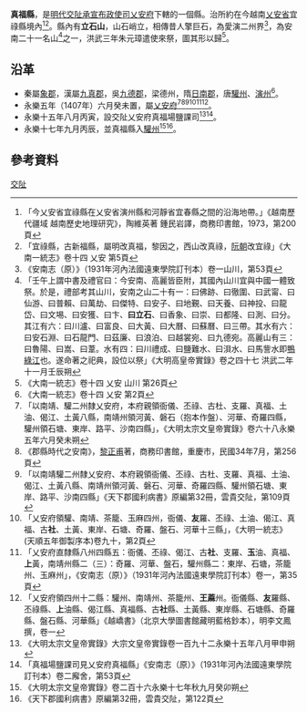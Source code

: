 '''真福縣'''，是[[明代|明代]][[交阯承宣布政使司|交阯承宣布政使司]][[乂安府|乂安府]]下轄的一個縣。治所約在今越南[[乂安省|乂安省]]宜祿縣境內<ref>「今乂安省宜祿縣在乂安省演州縣和河靜省宜春縣之間的沿海地帶。」《越南歷代疆域 越南歷史地理研究》，陶維英著 鍾民岩譯，商務印書館，1973，第200頁</ref><ref>「宜祿縣，古新福縣，屬明改真福，黎因之，西山改真祿，[[阮朝|阮朝]]改宜祿」《大南一統志》卷十四 乂安 第5頁</ref>。縣內有'''立石山'''，山石峭立，相傳昔人擎巨石，為愛演二州界<ref>《安南志（原）》（1931年河內法國遠東學院訂刊本）卷一山川，第53頁</ref>，為安南二十一名山<ref>「壬午上謂中書及禮官曰：今安南、高麗皆臣附，其國內山川宜與中國一體致祭。於是，禮部考其山川，安南之山二十有一：曰佛跡、曰徹圍、曰武甯、曰仙游、曰普賴、曰萬劫、曰傑特、曰安子、曰地覲、曰天養、曰神投、曰龍岱、曰文埸、曰安獲、曰卞、'''曰立石'''、曰香象、曰崇、曰都隆、曰測、曰分。其江有六：曰川瀘、曰富良、曰大黃、曰大曆、曰蘇曆、曰三帶。其水有六：曰安石淵、曰石龍門、曰茲廉、曰浪泊、曰越裳宛、曰九德宛。高麗山有三：曰魯陽、曰嵩、曰葦。水有四：曰川禮成、曰鹽難水、曰浿水、曰馬訾水即[[鴨綠江|鴨綠江]]也。遂命著之祀典，設位以祭」《大明高皇帝實錄》卷之四十七 洪武二年十一月壬辰朔</ref>之一，洪武三年朱元璋遣使來祭，圖其形以歸<ref>《大南一統志》卷十四 乂安 山川 第26頁</ref>。
== 沿革 ==
* 秦屬[[象郡|象郡]]，漢屬[[九真郡|九真郡]]，吳[[九德郡|九德郡]]，梁德州，隋[[日南郡|日南郡]]，唐[[驩州|驩州]]、[[演州|演州]]<ref>《大南一統志》卷十四 乂安 第2頁</ref>。
* 永樂五年（1407年）六月癸未置，屬[[乂安府|乂安府]]<ref>「以南靖、驩二州隸乂安府，本府親領衙儀、丕祿、古杜、支羅、真福、土油、偈江、土黃八縣，南靖州領河黃、磐石（抱本作盤）、河華、奇羅四縣，驩州領石塘、東岸、路平、沙南四縣」，《大明太宗文皇帝實錄》卷六十八永樂五年六月癸未朔</ref><ref>《郡縣時代之安南》，[[黎正甫|黎正甫]]著，商務印書館，重慶市，民國34年7月，第256頁</ref><ref>「以南靖驩二州隸乂安府、本府親領衙儀、丕祿、古杜、支羅、真福、土油、偈江、土黃八縣、南靖州領河黃、磐石、河華、奇羅四縣、驩州領石塘、東岸、路平、沙南四縣」《天下郡國利病書》原編第32冊，雲貴交阯，第109頁</ref><ref>「乂安府領驩、南靖、茶籠、玉麻四州，衙儀、'''友'''羅、丕祿、土油、偈江、真福、古'''社'''、土黃、東岸、石塘、奇羅、盤石、河華十三縣」，《大明一統志》(天順五年御製序本)卷九十，第2頁</ref><ref>「乂安府直隸縣八州四縣五：衙儀、丕祿、偈江、古'''社'''、支羅、'''玉'''油、真福、'''上'''黃，南靖州縣二（三）：奇羅、河華、盤石，驩州縣二：東岸、石塘，茶籠州、玉麻州」，《安南志（原）》（1931年河內法國遠東學院訂刊本）卷一，第35頁</ref><ref>「乂安府領四州十二縣：驩州、南靖州、茶籠州、'''王蔴'''州。衙儀縣、'''友'''羅縣、丕祿縣、'''上'''油縣、偈江縣、真福縣、古'''社'''縣、土黃縣、東岸縣、石塘縣、奇羅縣、盤石縣、河華縣」《越嶠書》（北京大學圖書館藏明藍格鈔本），明李文鳳撰，卷一</ref>。
* 永樂十五年八月丙寅，設交阯乂安府真福場鹽課司<ref>《大明太宗文皇帝實錄》大宗文皇帝實錄卷一百九十二永樂十五年八月甲申朔</ref><ref>「真福場鹽課司見乂安府真福縣」《安南志（原）》（1931年河內法國遠東學院訂刊本）卷二廨舍，第53頁</ref>。
* 永樂十七年九月丙辰，並真福縣入[[驩州|驩州]]<ref>《大明太宗文皇帝實錄》卷二百十六永樂十七年秋九月癸卯朔</ref><ref>《天下郡國利病書》原編第32冊，雲貴交阯，第122頁</ref>。
 
== 參考資料 ==
{{reflist}}
{{交阯承宣布政使司行政區劃}}
[[Category:明朝縣份|交阯]]